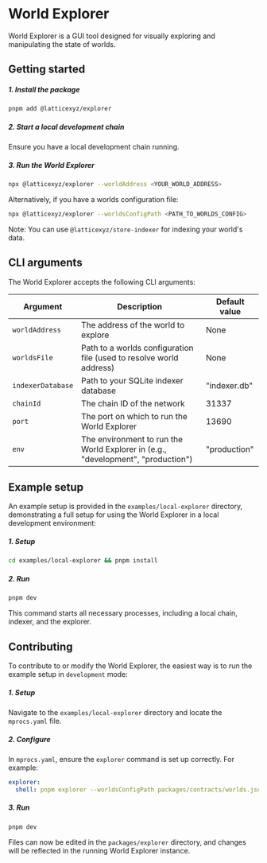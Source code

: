 # World Explorer

World Explorer is a GUI tool designed for visually exploring and manipulating the state of worlds.

## Getting started

##### 1. **Install the package**

```sh
pnpm add @latticexyz/explorer
```

##### 2. **Start a local development chain**

Ensure you have a local development chain running.

##### 3. **Run the World Explorer**

```sh
npx @latticexyz/explorer --worldAddress <YOUR_WORLD_ADDRESS>
```

Alternatively, if you have a worlds configuration file:

```sh
npx @latticexyz/explorer --worldsConfigPath <PATH_TO_WORLDS_CONFIG>
```

Note: You can use `@latticexyz/store-indexer` for indexing your world's data.

## CLI arguments

The World Explorer accepts the following CLI arguments:

| Argument          | Description                                                                      | Default value |
| ----------------- | -------------------------------------------------------------------------------- | ------------- |
| `worldAddress`    | The address of the world to explore                                              | None          |
| `worldsFile`      | Path to a worlds configuration file (used to resolve world address)              | None          |
| `indexerDatabase` | Path to your SQLite indexer database                                             | "indexer.db"  |
| `chainId`         | The chain ID of the network                                                      | 31337         |
| `port`            | The port on which to run the World Explorer                                      | 13690         |
| `env`             | The environment to run the World Explorer in (e.g., "development", "production") | "production"  |

## Example setup

An example setup is provided in the `examples/local-explorer` directory, demonstrating a full setup for using the World Explorer in a local development environment:

##### 1. **Setup**

```sh
cd examples/local-explorer && pnpm install
```

##### 2. **Run**

```sh
pnpm dev
```

This command starts all necessary processes, including a local chain, indexer, and the explorer.

## Contributing

To contribute to or modify the World Explorer, the easiest way is to run the example setup in `development` mode:

##### 1. **Setup**

Navigate to the `examples/local-explorer` directory and locate the `mprocs.yaml` file.

##### 2. **Configure**

In `mprocs.yaml`, ensure the `explorer` command is set up correctly. For example:

```yaml
explorer:
  shell: pnpm explorer --worldsConfigPath packages/contracts/worlds.json --env development
```

##### 3. **Run**

```sh
pnpm dev
```

Files can now be edited in the `packages/explorer` directory, and changes will be reflected in the running World Explorer instance.
